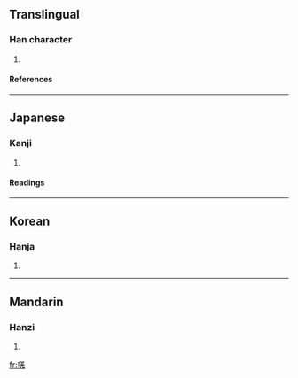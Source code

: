 ==Translingual==
===Han character===
{{Han char|rn=30|rad=口|as=08|sn=11|four=6801<sub>1</sub>|canj=口廿土山 (RTGU)}}
# {{defn|Han|sort=口08}}
====References====
{{Han ref|kx=0193.260|dkj=03769|dj=0414.050|hdz=10645.110|uh=5534|ud=21812|bh=D476|bd=54390}}
----
==Japanese==

===Kanji===
{{ja-kanji|grade=|rs=口08}}
# {{defn|Japanese}} 
====Readings====
{{ja-readings|on=[[きょう]] (kyō), [[こう]] (kō)|kun=[[なく]] (naku)}}
----
==Korean==
===Hanja===
{{ko-hanja|hangeul=[[강]]|rv=gang|mr=kang}}
# {{defn|Korean}}
----
==Mandarin==
===Hanzi===
{{cmn-hanzi|pin=[[qiàng]] (qiang4)|wg=ch'iang<sup>4</sup>}}
# {{defn|Mandarin}}

[[fr:唴]]